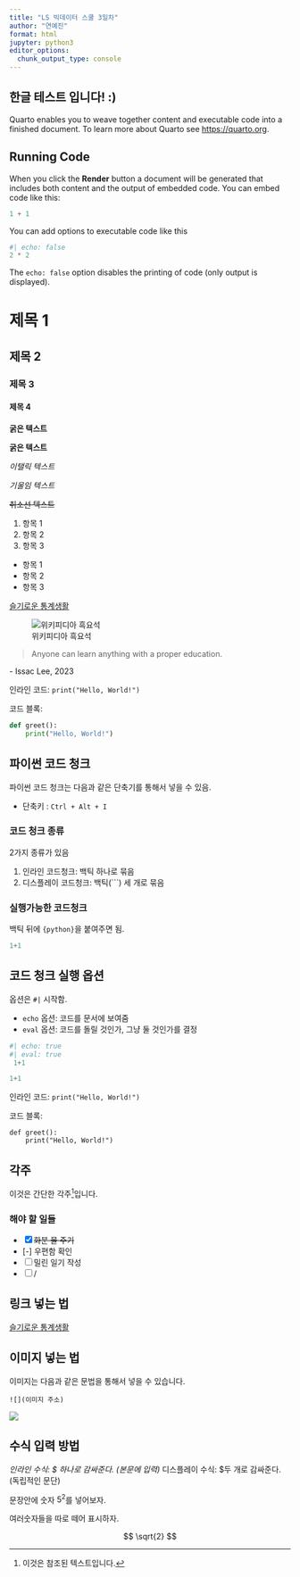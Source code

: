 ```yaml
---
title: "LS 빅데이터 스쿨 3일차"
author: "연예진"
format: html
jupyter: python3
editor_options: 
  chunk_output_type: console
---
```


## 한글 테스트 입니다! :)

Quarto enables you to weave together content and executable code into a finished document. To learn more about Quarto see <https://quarto.org>.

## Running Code

When you click the **Render** button a document will be generated that includes both content and the output of embedded code. You can embed code like this:

```python
1 + 1
```

You can add options to executable code like this

```python
#| echo: false
2 * 2
```

The `echo: false` option disables the printing of code (only output is displayed).

# 제목 1

## 제목 2

### 제목 3

#### 제목 4

**굵은 텍스트** 

**굵은 텍스트** 

*이탤릭 텍스트* 

*기울임 텍스트*

~~취소선 텍스트~~

1.  항목 1
2.  항목 2
3.  항목 3

-   항목 1
-   항목 2
-   항목 3

[슬기로운 통계생활](https://statisticsplaybook.com/)

![위키피디아 흑요석](https://upload.wikimedia.org/wikipedia/commons/thumb/8/8c/ObsidianOregon.jpg/360px-ObsidianOregon.jpg)

> Anyone can learn anything with a proper education.

\- Issac Lee, 2023

인라인 코드: `print("Hello, World!")`

코드 블록:

```python

def greet():
    print("Hello, World!")
```


## 파이썬 코드 청크

파이썬 코드 청크는 다음과 같은 단축기를 통해서 넣을 수 있음.

-   단축키 : `Ctrl + Alt + I`

### 코드 청크 종류

2가지 종류가 있음

1.  인라인 코드청크: 백틱 하나로 묶음
2.  디스플레이 코드청크: 백틱(\`\`\`) 세 개로 묶음

### 실행가능한 코드청크

백틱 뒤에 `{python}`을 붙여주면 됨.

```python
1+1
```

## 코드 청크 실행 옵션

옵션은 `#|` 시작함.

-   `echo` 옵션: 코드를 문서에 보여줌
-   `eval` 옵션: 코드를 돌릴 것인가, 그냥 둘 것인가를 결정

```python
#| echo: true
#| eval: true
 1+1
```

```python


1+1
```

인라인 코드: `print("Hello, World!")`

코드 블록:

```         
def greet():
    print("Hello, World!")
```

## 각주

이것은 간단한 각주[^1]입니다.

[^1]: 이것은 참조된 텍스트입니다.

### 해야 할 일들

-   [x] ~~화분 물 주기~~
-   \[-\] 우편함 확인
-   [ ] 밀린 일기 작성
-   [ ] /

## 링크 넣는 법

[슬기로운 통계생활](https://statisticsplaybook.com/)

## 이미지 넣는 법

이미지는 다음과 같은 문법을 통해서 넣을 수 있습니다.

```         
![](이미지 주소)
```

![](./img1.jpg)

## 수식 입력 방법

*인라인 수식: $ 하나로 감싸준다. (본문에 입력) 
*디스플레이 수식: $두 개로 감싸준다.(독립적인 문단)


문장안에 숫자 $5^2$를 넣어보자.

여러숫자들을 따로 떼어 표시하자.

$$
\sqrt{2}
$$

